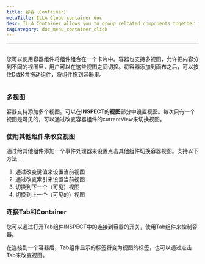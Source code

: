 ```yaml
---
title: 容器（Container）
metaTitle: ILLA Cloud container doc
desc: ILLA Container allows you to group reltated components together in a card
tagCategory: doc_menu_container_click
---
```

---

## <Heading hidden>容器（Container）</Heading>

您可以使用容器组件将组件组合在一个卡片中。容器也支持多视图，允许把内容分到不同的视图里，用户可以在这些视图之间切换。将容器添加到画布之后，可以按住D或K并拖动组件，将组件拖到容器里。

<img
  src='https://cdn.illacloud.com/official-website/img/docs/assemble/container.png'
  alt=""
/>

### 多视图

容器支持添加多个视图。可以在**INSPECT**的**视图**部分中设置视图。每次只有一个视图是可见的，可以通过改变容器组件的currentView来切换视图。

### 使用其他组件来改变视图

通过给其他组件添加一个事件处理器来设置点击其他组件切换容器视图。支持以下方法：
1. 通过改变键值来设置当前视图
2. 通过改变索引来设置当前视图
3. 切换到下一个（可见）视图
4. 切换到上一个（可见的）视图


### 连接Tab和Container

您可以通过打开Tab组件INSPECT中的连接到容器的开关，使用Tab组件来控制容器。

在连接到一个容器后，Tab组件显示的标签将变为视图的标签，也可以通过点击Tab来改变视图。
